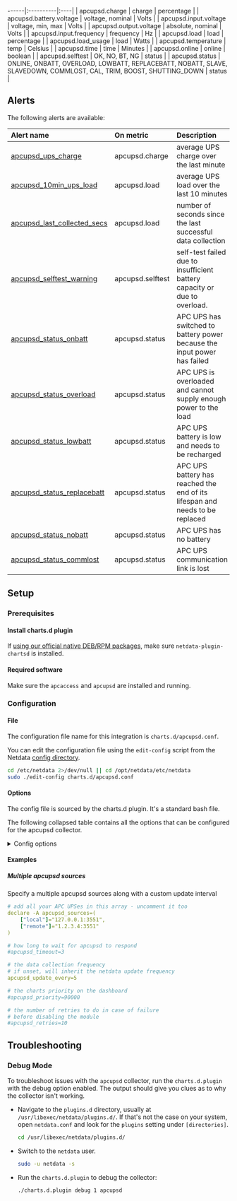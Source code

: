 ------|:----------|:----|
| apcupsd.charge | charge | percentage |
| apcupsd.battery.voltage | voltage, nominal | Volts |
| apcupsd.input.voltage | voltage, min, max | Volts |
| apcupsd.output.voltage | absolute, nominal | Volts |
| apcupsd.input.frequency | frequency | Hz |
| apcupsd.load | load | percentage |
| apcupsd.load_usage | load | Watts |
| apcupsd.temperature | temp | Celsius |
| apcupsd.time | time | Minutes |
| apcupsd.online | online | boolean |
| apcupsd.selftest | OK, NO, BT, NG | status |
| apcupsd.status | ONLINE, ONBATT, OVERLOAD, LOWBATT, REPLACEBATT, NOBATT, SLAVE, SLAVEDOWN, COMMLOST, CAL, TRIM, BOOST, SHUTTING_DOWN | status |



## Alerts


The following alerts are available:

| Alert name  | On metric | Description |
|:------------|:----------|:------------|
| [ apcupsd_ups_charge ](https://github.com/netdata/netdata/blob/master/health/health.d/apcupsd.conf) | apcupsd.charge | average UPS charge over the last minute |
| [ apcupsd_10min_ups_load ](https://github.com/netdata/netdata/blob/master/health/health.d/apcupsd.conf) | apcupsd.load | average UPS load over the last 10 minutes |
| [ apcupsd_last_collected_secs ](https://github.com/netdata/netdata/blob/master/health/health.d/apcupsd.conf) | apcupsd.load | number of seconds since the last successful data collection |
| [ apcupsd_selftest_warning ](https://github.com/netdata/netdata/blob/master/health/health.d/apcupsd.conf) | apcupsd.selftest | self-test failed due to insufficient battery capacity or due to overload. |
| [ apcupsd_status_onbatt ](https://github.com/netdata/netdata/blob/master/health/health.d/apcupsd.conf) | apcupsd.status | APC UPS has switched to battery power because the input power has failed |
| [ apcupsd_status_overload ](https://github.com/netdata/netdata/blob/master/health/health.d/apcupsd.conf) | apcupsd.status | APC UPS is overloaded and cannot supply enough power to the load |
| [ apcupsd_status_lowbatt ](https://github.com/netdata/netdata/blob/master/health/health.d/apcupsd.conf) | apcupsd.status | APC UPS battery is low and needs to be recharged |
| [ apcupsd_status_replacebatt ](https://github.com/netdata/netdata/blob/master/health/health.d/apcupsd.conf) | apcupsd.status | APC UPS battery has reached the end of its lifespan and needs to be replaced |
| [ apcupsd_status_nobatt ](https://github.com/netdata/netdata/blob/master/health/health.d/apcupsd.conf) | apcupsd.status | APC UPS has no battery |
| [ apcupsd_status_commlost ](https://github.com/netdata/netdata/blob/master/health/health.d/apcupsd.conf) | apcupsd.status | APC UPS communication link is lost |


## Setup

### Prerequisites

#### Install charts.d plugin

If [using our official native DEB/RPM packages](/docs/maintaining/update-netdata-agents#determine-which-installation-method-you-used), make sure `netdata-plugin-chartsd` is installed.


#### Required software

Make sure the `apcaccess` and `apcupsd` are installed and running.


### Configuration

#### File

The configuration file name for this integration is `charts.d/apcupsd.conf`.


You can edit the configuration file using the `edit-config` script from the
Netdata [config directory](/docs/configuring/configuration#the-netdata-config-directory).

```bash
cd /etc/netdata 2>/dev/null || cd /opt/netdata/etc/netdata
sudo ./edit-config charts.d/apcupsd.conf
```
#### Options

The config file is sourced by the charts.d plugin. It's a standard bash file.

The following collapsed table contains all the options that can be configured for the apcupsd collector.


<details><summary>Config options</summary>

| Name | Description | Default | Required |
|:----|:-----------|:-------|:--------:|
| apcupsd_sources | This is an array of apcupsd sources. You can have multiple entries there. Please refer to the example below on how to set it. | 127.0.0.1:3551 | no |
| apcupsd_timeout | How long to wait for apcupsd to respond. | 3 | no |
| apcupsd_update_every | The data collection frequency. If unset, will inherit the netdata update frequency. | 1 | no |
| apcupsd_priority | The charts priority on the dashboard. | 90000 | no |
| apcupsd_retries | The number of retries to do in case of failure before disabling the collector. | 10 | no |

</details>

#### Examples

##### Multiple apcupsd sources

Specify a multiple apcupsd sources along with a custom update interval

```yaml
# add all your APC UPSes in this array - uncomment it too
declare -A apcupsd_sources=(
    ["local"]="127.0.0.1:3551",
    ["remote"]="1.2.3.4:3551"
)

# how long to wait for apcupsd to respond
#apcupsd_timeout=3

# the data collection frequency
# if unset, will inherit the netdata update frequency
apcupsd_update_every=5

# the charts priority on the dashboard
#apcupsd_priority=90000

# the number of retries to do in case of failure
# before disabling the module
#apcupsd_retries=10

```


## Troubleshooting

### Debug Mode

To troubleshoot issues with the `apcupsd` collector, run the `charts.d.plugin` with the debug option enabled. The output
should give you clues as to why the collector isn't working.

- Navigate to the `plugins.d` directory, usually at `/usr/libexec/netdata/plugins.d/`. If that's not the case on
  your system, open `netdata.conf` and look for the `plugins` setting under `[directories]`.

  ```bash
  cd /usr/libexec/netdata/plugins.d/
  ```

- Switch to the `netdata` user.

  ```bash
  sudo -u netdata -s
  ```

- Run the `charts.d.plugin` to debug the collector:

  ```bash
  ./charts.d.plugin debug 1 apcupsd
  ```


